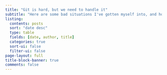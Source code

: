 ```yaml
---
title: "Git is hard, but we need to handle it"
subtitle: "Here are some bad situations I've gotten myself into, and how I eventually got myself out of them in plain english."
listing:
  contents: posts
  sort: "date desc"
  type: table
  fields: [date, author, title]
  categories: true
  sort-ui: false
  filter-ui: false
page-layout: full
title-block-banner: true
comments: false
---
```

